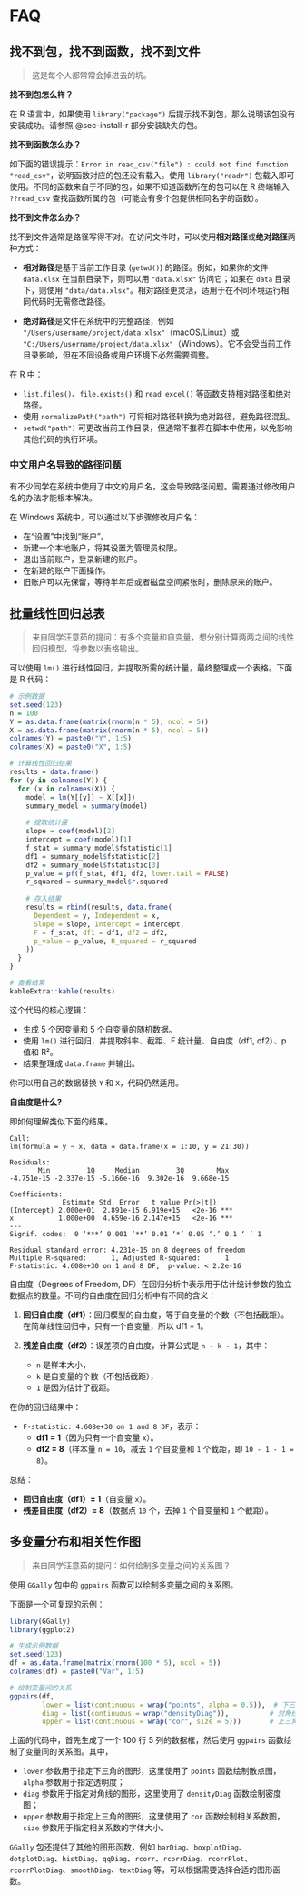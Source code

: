 # FAQ

## 找不到包，找不到函数，找不到文件

> 这是每个人都常常会掉进去的坑。

**找不到包怎么样？**

在 R 语言中，如果使用 `library("package")` 后提示找不到包，那么说明该包没有安装成功。请参照 @sec-install-r 部分安装缺失的包。

**找不到函数怎么办？**

如下面的错误提示：`Error in read_csv("file") : could not find function "read_csv"`，说明函数对应的包还没有载入。使用 `library("readr")` 包载入即可使用。不同的函数来自于不同的包，如果不知道函数所在的包可以在 R 终端输入 `??read_csv` 查找函数所属的包（可能会有多个包提供相同名字的函数）。

**找不到文件怎么办？**

找不到文件通常是路径写得不对。在访问文件时，可以使用**相对路径**或**绝对路径**两种方式：  

- **相对路径**是基于当前工作目录 (`getwd()`) 的路径。例如，如果你的文件 `data.xlsx` 在当前目录下，则可以用 `"data.xlsx"` 访问它；如果在 `data` 目录下，则使用 `"data/data.xlsx"`。相对路径更灵活，适用于在不同环境运行相同代码时无需修改路径。  

- **绝对路径**是文件在系统中的完整路径，例如 `"/Users/username/project/data.xlsx"`（macOS/Linux）或 `"C:/Users/username/project/data.xlsx"`（Windows）。它不会受当前工作目录影响，但在不同设备或用户环境下必然需要调整。  

在 R 中：

- `list.files()`、`file.exists()` 和 `read_excel()` 等函数支持相对路径和绝对路径。  
- 使用 `normalizePath("path")` 可将相对路径转换为绝对路径，避免路径混乱。  
- `setwd("path")` 可更改当前工作目录，但通常不推荐在脚本中使用，以免影响其他代码的执行环境。


### 中文用户名导致的路径问题

有不少同学在系统中使用了中文的用户名，这会导致路径问题。需要通过修改用户名的办法才能根本解决。

在 Windows 系统中，可以通过以下步骤修改用户名：

- 在“设置”中找到“账户”。
- 新建一个本地账户，将其设置为管理员权限。
- 退出当前账户，登录新建的账户。
- 在新建的账户下面操作。
- 旧账户可以先保留，等待半年后或者磁盘空间紧张时，删除原来的账户。

## 批量线性回归总表

> 来自同学汪意茹的提问：有多个变量和自变量，想分别计算两两之间的线性回归模型，将参数以表格输出。

可以使用 `lm()` 进行线性回归，并提取所需的统计量，最终整理成一个表格。下面是 R 代码：

```r
# 示例数据
set.seed(123)
n = 100
Y = as.data.frame(matrix(rnorm(n * 5), ncol = 5))
X = as.data.frame(matrix(rnorm(n * 5), ncol = 5))
colnames(Y) = paste0("Y", 1:5)
colnames(X) = paste0("X", 1:5)

# 计算线性回归结果
results = data.frame()
for (y in colnames(Y)) {
  for (x in colnames(X)) {
    model = lm(Y[[y]] ~ X[[x]])
    summary_model = summary(model)
    
    # 提取统计量
    slope = coef(model)[2]
    intercept = coef(model)[1]
    f_stat = summary_model$fstatistic[1]
    df1 = summary_model$fstatistic[2]
    df2 = summary_model$fstatistic[3]
    p_value = pf(f_stat, df1, df2, lower.tail = FALSE)
    r_squared = summary_model$r.squared
    
    # 存入结果
    results = rbind(results, data.frame(
      Dependent = y, Independent = x,
      Slope = slope, Intercept = intercept,
      F = f_stat, df1 = df1, df2 = df2,
      p_value = p_value, R_squared = r_squared
    ))
  }
}

# 查看结果
kableExtra::kable(results)
```

这个代码的核心逻辑：

- 生成 5 个因变量和 5 个自变量的随机数据。
- 使用 `lm()` 进行回归，并提取斜率、截距、F 统计量、自由度（df1, df2）、p 值和 R²。
- 结果整理成 `data.frame` 并输出。

你可以用自己的数据替换 `Y` 和 `X`，代码仍然适用。

::: {.callout-tip}
**自由度是什么?**

即如何理解类似下面的结果。

```
Call:
lm(formula = y ~ x, data = data.frame(x = 1:10, y = 21:30))

Residuals:
       Min         1Q     Median         3Q        Max 
-4.751e-15 -2.337e-15 -5.166e-16  9.302e-16  9.668e-15 

Coefficients:
             Estimate Std. Error   t value Pr(>|t|)    
(Intercept) 2.000e+01  2.891e-15 6.919e+15   <2e-16 ***
x           1.000e+00  4.659e-16 2.147e+15   <2e-16 ***
---
Signif. codes:  0 ‘***’ 0.001 ‘**’ 0.01 ‘*’ 0.05 ‘.’ 0.1 ‘ ’ 1

Residual standard error: 4.231e-15 on 8 degrees of freedom
Multiple R-squared:      1,	Adjusted R-squared:      1 
F-statistic: 4.608e+30 on 1 and 8 DF,  p-value: < 2.2e-16
```

自由度（Degrees of Freedom, DF）在回归分析中表示用于估计统计参数的独立数据点的数量。不同的自由度在回归分析中有不同的含义：

1. **回归自由度（df1）**：回归模型的自由度，等于自变量的个数（不包括截距）。在简单线性回归中，只有一个自变量，所以 df1 = 1。

2. **残差自由度（df2）**：误差项的自由度，计算公式是 `n - k - 1`，其中：
   - `n` 是样本大小，
   - `k` 是自变量的个数（不包括截距），
   - `1` 是因为估计了截距。

在你的回归结果中：

- `F-statistic: 4.608e+30 on 1 and 8 DF`，表示：
  - **df1 = 1**（因为只有一个自变量 `x`）。
  - **df2 = 8**（样本量 `n = 10`，减去 `1` 个自变量和 `1` 个截距，即 `10 - 1 - 1 = 8`）。

总结：

- **回归自由度（df1）= 1**（自变量 `x`）。
- **残差自由度（df2）= 8**（数据点 `10` 个，去掉 `1` 个自变量和 `1` 个截距）。

:::



## 多变量分布和相关性作图

> 来自同学汪意茹的提问：如何绘制多变量之间的关系图？

使用 `GGally` 包中的 `ggpairs` 函数可以绘制多变量之间的关系图。

下面是一个可复现的示例：

```r
library(GGally)
library(ggplot2)

# 生成示例数据
set.seed(123)
df = as.data.frame(matrix(rnorm(100 * 5), ncol = 5))
colnames(df) = paste0("Var", 1:5)

# 绘制变量间的关系
ggpairs(df, 
        lower = list(continuous = wrap("points", alpha = 0.5)),  # 下三角：散点图
        diag = list(continuous = wrap("densityDiag")),          # 对角线：密度图
        upper = list(continuous = wrap("cor", size = 5)))       # 上三角：相关系数
```

上面的代码中，首先生成了一个 100 行 5 列的数据框，然后使用 `ggpairs` 函数绘制了变量间的关系图。其中，

- `lower` 参数用于指定下三角的图形，这里使用了 `points` 函数绘制散点图，`alpha` 参数用于指定透明度；
- `diag` 参数用于指定对角线的图形，这里使用了 `densityDiag` 函数绘制密度图；
- `upper` 参数用于指定上三角的图形，这里使用了 `cor` 函数绘制相关系数图，`size` 参数用于指定相关系数的字体大小。

`GGally` 包还提供了其他的图形函数，例如 `barDiag`、`boxplotDiag`、`dotplotDiag`、`histDiag`、`qqDiag`、`rcorr`、`rcorrDiag`、`rcorrPlot`、`rcorrPlotDiag`、`smoothDiag`、`textDiag` 等，可以根据需要选择合适的图形函数。
